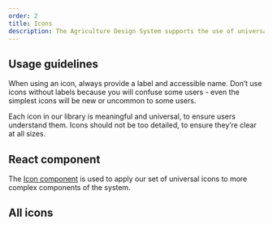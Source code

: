 ```yaml
---
order: 2
title: Icons
description: The Agriculture Design System supports the use of universal system icons.
---
```


## Usage guidelines

When using an icon, always provide a label and accessible name. Don’t use icons without labels because you will confuse some users - even the simplest icons will be new or uncommon to some users.

Each icon in our library is meaningful and universal, to ensure users understand them. Icons should not be too detailed, to ensure they’re clear at all sizes.

## React component

The [Icon component](/components/icon) is used to apply our set of universal icons to more complex components of the system.

## All icons

<AllIconsPlayground />
